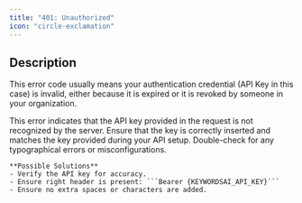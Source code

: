 ```yaml
---
title: "401: Unauthorized"
icon: "circle-exclamation"
---
```



## Description

This error code usually means your authentication credential (API Key in this case) is invalid, either because it is expired or it is revoked by someone in your organization.

<AccordionGroup>
  <Accordion title="API Key Invalid">
    This error indicates that the API key provided in the request is not recognized by the server. Ensure that the key is correctly inserted and matches the key provided during your API setup. Double-check for any typographical errors or misconfigurations.

    **Possible Solutions**
    - Verify the API key for accuracy.
    - Ensure right header is present: ```Bearer {KEYWORDSAI_API_KEY}```
    - Ensure no extra spaces or characters are added.
  </Accordion>

</AccordionGroup>
